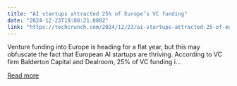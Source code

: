 ```yaml
---
title: "AI startups attracted 25% of Europe’s VC funding"
date: "2024-12-23T19:08:21.000Z"
link: "https://techcrunch.com/2024/12/23/ai-startups-attracted-25-of-europes-vc-funding/"
---
```


Venture funding into Europe is heading for a flat year, but this may obfuscate the fact that European AI startups are thriving. According to VC firm Balderton Capital and Dealroom, 25% of VC funding i...

[Read more](https://techcrunch.com/2024/12/23/ai-startups-attracted-25-of-europes-vc-funding/)
